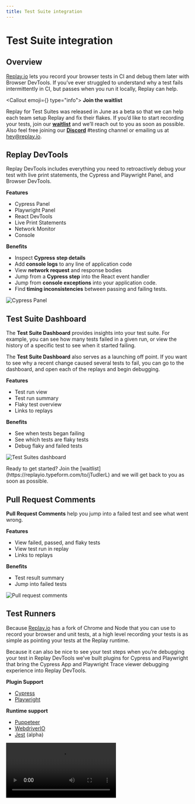 ```yaml
---
title: Test Suite integration
---
```


# Test Suite integration

## Overview

[Replay.io](http://Replay.io) lets you record your browser tests in CI and debug them later with Browser DevTools. If you’ve ever struggled to understand why a test fails intermittently in CI, but passes when you run it locally, Replay can help. 

<YouTubeVideo src="https://www.youtube.com/embed/nWh-uJBl3Oo" />

<Callout emoji={<ReplayLogomark className="pt-1 w-6 h-6" />} type="info">
**Join the waitlist**

Replay for Test Suites was released in June as a beta so that we can help each team setup Replay and fix their flakes. If you’d like to start recording your tests, join our [**waitlist**](https://replayio.typeform.com/to/jTudlerL) and we’ll reach out to you as soon as possible. Also feel free joining our [**Discord**](https://replay.io/discord) #testing channel or emailing us at hey@replay.io.
</Callout>

## Replay DevTools

Replay DevTools includes everything you need to retroactively debug your test with live print statements, the Cypress and Playwright Panel, and Browser DevTools.

**Features**

- Cypress Panel
- Playwright Panel
- React DevTools
- Live Print Statements
- Network Monitor
- Console

**Benefits**

- Inspect **Cypress** **step details**
- Add **console logs** to any line of application code
- View **network request** and response bodies
- Jump from a **Cypress step** into the React event handler
- Jump from **console exceptions** into your application code.
- Find **timing inconsistencies** between passing and failing tests.

![Cypress Panel](/images/cypress-panel_uzhnf.png)

## Test Suite Dashboard

The **Test Suite Dashboard** provides insights into your test suite. For example, you can see how many tests failed in a given run, or view the history of a specific test to see when it started failing.

The **Test Suite Dashboard** also serves as a launching off point. If you want to see why a recent change caused several tests to fail, you can go to the dashboard, and open each of the replays and begin debugging.

**Features**

- Test run view
- Test run summary
- Flaky test overview
- Links to replays

**Benefits**

- See when tests began failing
- See which tests are flaky tests
- Debug flaky and failed tests

![Test Suites dashboard](/images/test-suite-dashboard.png)

<Callout type="info" emoji="👉">
Ready to get started? Join the [waitlist](https://replayio.typeform.com/to/jTudlerL) and we will get back to you as soon as possible.
</Callout>

## Pull Request Comments

**Pull Request Comments** help you jump into a failed test and see what went wrong.

**Features**

- View failed, passed, and flaky tests
- View test run in replay
- Links to replays

**Benefits**

- Test result summary
- Jump into failed tests

![Pull request comments](/images/pull-request-comments_zdwcd.png)

## Test Runners

Because [Replay.io](http://Replay.io) has a fork of Chrome and Node that you can use to record your browser and unit tests, at a high level recording your tests is as simple as pointing your tests at the Replay runtime. 

Because it can also be nice to see your test steps when you’re debugging your test in Replay DevTools we’ve built plugins for Cypress and Playwright that bring the Cypress App and Playwright Trace viewer debugging experience into Replay DevTools. 

**Plugin Support**

- [Cypress](/test-suites/test-runners/cypress)
- [Playwright](/test-suites/test-runners/playwright)

**Runtime support**

- [Puppeteer](/test-suites/test-runners/puppeteer)
- [WebdriverIO](/test-suites/test-runners/webdriver-io)
- [Jest](/test-suites/test-runners/jest) (alpha)

<Video src="/videos/debugging-cypress_cducm.mp4" />

<Callout type="info" emoji="👉">
Ready to get started? Join the [waitlist](https://replayio.typeform.com/to/jTudlerL) and we will get back to you as soon as possible.
</Callout>

## CI Environments

Because recording your tests is as simple as running them with the Replay browser, you can record your test suite in any environment. Because each environment is slightly different, we’re beginning to collect best practices which we are sharing below.

- [CircleCI](/test-suites/ci-environments/circle-ci)
- [Github Actions](/test-suites/ci-environments/github-actions)

![CI output](/images/ci-output_cmukq.png)

## Test Suites FAQ

If you have any questions that are not answered in the FAQ, feel free to email us at support@replay.io or join our [Discord](https://replay.io/discord) #testing channel.

- [How do I include matrix strategy variables to my test run?](/test-suites/test-suites-faq)
- [How do I link tests to the same test run if I split my tests across jobs?](/test-suites/test-suites-faq)
- [What is the performance overhead when recording?](/test-suites/test-suites-faq)
- [Are only failed test replays uploaded?](/test-suites/test-suites-faq)
- [How do I update the Replay Browser?](/test-suites/test-suites-faq)

<Callout type="info" emoji="👉">
Ready to get started? Join the [waitlist](https://replayio.typeform.com/to/jTudlerL) and we will get back to you as soon as possible.

Email us at support@replay.io or join our [Discord](https://replay.io/discord) #testing channel.
</Callout>
